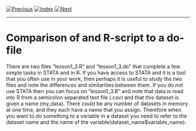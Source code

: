 [![Previous](../../img/previous.png)](lesson1_2.html)
[![Index](../../img/home.png)](../../index.html)
[![Next](../../img/next.png)](../lesson2/lesson2_1.html)

---

# Comparison of and R-script to a do-file


There are two files "lesson1\_3.R" and "lesson1\_3.do" that complete a
few simple tasks in STATA and in R. If you have access to STATA and it
is a tool that you often use in your work, then perhaps it is useful
to study the two files and note the differences and similarities
between them. If you do not use STATA then you can focus on
"lesson1\_3.R" and note that data is read into R from a semicolon
separated text file (.csv) and that this dataset is given a name
(my_data). There could be any number of datasets in memory at one
time, and they each have a name that you assign. Therefore when you
want to do something to a variable in a dataset you need to refer to
the dataset name and the name of the
variable(dataset\_name$variable\_name).
